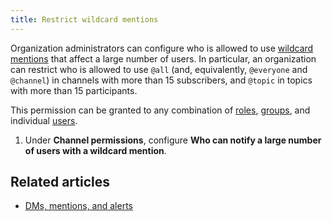 ```yaml
---
title: Restrict wildcard mentions
---
```




<AdminOnly />

Organization administrators can configure who is allowed to use [wildcard
mentions](/help/dm-mention-alert-notifications#wildcard-mentions) that affect a
large number of users. In particular, an organization can restrict who is
allowed to use `@all` (and, equivalently, `@everyone` and `@channel`) in channels
with more than 15 subscribers, and `@topic` in topics with more than 15
participants.

This permission can be granted to any combination of [roles](/help/user-roles),
[groups](/help/user-groups), and individual [users](/help/introduction-to-users).

<FlattenedSteps>
  <NavigationSteps target="settings/organization-permissions" />

  1. Under **Channel permissions**, configure **Who can notify a large number of
     users with a wildcard mention**.

  <SaveChanges />
</FlattenedSteps>

## Related articles

* [DMs, mentions, and alerts](/help/dm-mention-alert-notifications)
